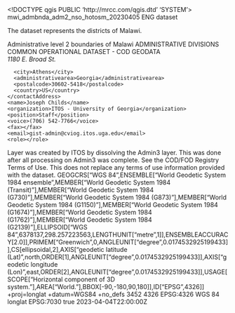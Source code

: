 <!DOCTYPE qgis PUBLIC 'http://mrcc.com/qgis.dtd' 'SYSTEM'>
<qgis version="3.36.1-Maidenhead">
  <identifier>mwi_admbnda_adm2_nso_hotosm_20230405</identifier>
  <parentidentifier></parentidentifier>
  <language>ENG</language>
  <type>dataset</type>
  <title>MALAWI: Admin Level 2 Boundaries</title>
  <abstract>The dataset represents the districts of Malawi.

Administrative level 2 boundaries of Malawi</abstract>
  <keywords vocabulary="Search keys">
    <keyword>ADMINISTRATIVE DIVISIONS</keyword>
    <keyword>COMMON OPERATIONAL DATASET - COD</keyword>
    <keyword>GEODATA</keyword>
  </keywords>
  <contact>
    <contactAddress>
      <type></type>
      <address>1180 E. Broad St.</address>
      <city>Athens</city>
      <administrativearea>Georgia</administrativearea>
      <postalcode>30602-5418</postalcode>
      <country>US</country>
    </contactAddress>
    <name>Joseph Childs</name>
    <organization>ITOS - University of Georgia</organization>
    <position>Staff</position>
    <voice>(706) 542-7766</voice>
    <fax></fax>
    <email>gist-admin@cviog.itos.uga.edu</email>
    <role></role>
  </contact>
  <links/>
  <history>Layer was created by ITOS by dissolving the Admin3 layer. This was done after all processing on Admin3 was complete.</history>
  <dates>
    <date value="2023-03-29T00:00:00" type="Created"/>
    <date value="2023-04-05T00:00:00" type="Published"/>
  </dates>
  <fees></fees>
  <constraints type="Limitations of use">See the COD/FOD Registry Terms of Use. This does not replace any terms of use information provided with the dataset.</constraints>
  <encoding></encoding>
  <crs>
    <spatialrefsys nativeFormat="Wkt">
      <wkt>GEOGCRS["WGS 84",ENSEMBLE["World Geodetic System 1984 ensemble",MEMBER["World Geodetic System 1984 (Transit)"],MEMBER["World Geodetic System 1984 (G730)"],MEMBER["World Geodetic System 1984 (G873)"],MEMBER["World Geodetic System 1984 (G1150)"],MEMBER["World Geodetic System 1984 (G1674)"],MEMBER["World Geodetic System 1984 (G1762)"],MEMBER["World Geodetic System 1984 (G2139)"],ELLIPSOID["WGS 84",6378137,298.257223563,LENGTHUNIT["metre",1]],ENSEMBLEACCURACY[2.0]],PRIMEM["Greenwich",0,ANGLEUNIT["degree",0.0174532925199433]],CS[ellipsoidal,2],AXIS["geodetic latitude (Lat)",north,ORDER[1],ANGLEUNIT["degree",0.0174532925199433]],AXIS["geodetic longitude (Lon)",east,ORDER[2],ANGLEUNIT["degree",0.0174532925199433]],USAGE[SCOPE["Horizontal component of 3D system."],AREA["World."],BBOX[-90,-180,90,180]],ID["EPSG",4326]]</wkt>
      <proj4>+proj=longlat +datum=WGS84 +no_defs</proj4>
      <srsid>3452</srsid>
      <srid>4326</srid>
      <authid>EPSG:4326</authid>
      <description>WGS 84</description>
      <projectionacronym>longlat</projectionacronym>
      <ellipsoidacronym>EPSG:7030</ellipsoidacronym>
      <geographicflag>true</geographicflag>
    </spatialrefsys>
  </crs>
  <extent>
    <spatial maxz="0" minz="0" maxx="35.91847500000000082" minx="32.67163699999999693" miny="-17.12974799999999931" dimensions="2" maxy="-9.36734599999999951" crs="EPSG:4326"/>
    <temporal>
      <period>
        <start>2023-04-04T22:00:00Z</start>
        <end></end>
      </period>
    </temporal>
    <temporal>
      <period>
        <start></start>
        <end></end>
      </period>
    </temporal>
  </extent>
</qgis>
